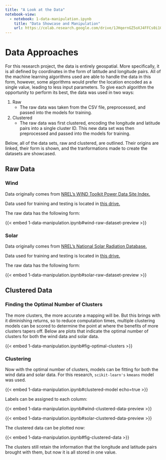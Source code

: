 ```yaml
---
title: "A Look at the Data"
notebook-view:
  - notebook: 1-data-manipulation.ipynb
    title: "Data Showcase and Manipulation"
    url: https://colab.research.google.com/drive/1JHqernGZ5oXJ4FFCs0i1GkDQs56aWwRY?authuser=4#scrollTo=oWqeiw3pilBq
---
```


# Data Approaches

For this research project, the data is entirely geospatial. More specifically, it is all defined by coordinates in the form of latitude and longitude pairs. All of the machine learning algorithms used are able to handle the data in this form, however, some algorithms would prefer the location encoded as a single value, leading to less input parameters. To give each algorithm the opportunity to perform its best, the data was used in two ways:

1. Raw
    - The raw data was taken from the CSV file, preprocessed, and passed into the models for training.
2. Clustered
    - The raw data was first clustered, encoding the longitude and latitude pairs into a single cluster ID. This new data set was then preprocessed and passed into the models for training.

Below, all of the data sets, raw and clustered, are outlined. Their origins are linked, their form is shown, and the tranformations made to create the datasets are showcased.

## Raw Data

### Wind

Data originally comes from [NREL's WIND Toolkit Power Data Site Index.](https://data.nrel.gov/submissions/54)

Data used for training and testing is located in [this drive.](https://drive.google.com/file/d/1nXTvuvTOhB4v5SY9LxBlRAjIigRQtXXM/view)

The raw data has the following form:

{{< embed 1-data-manipulation.ipynb#wind-raw-dataset-preview >}}

### Solar

Data originally comes from [NREL's National Solar Radiation Database.](https://nsrdb.nrel.gov/)

Data used for training and testing is located in [this drive.](https://drive.google.com/file/d/1mfjhqBOprS6HEkCe3Sudl770v1NTVkM3/view)

The raw data has the following form:

{{< embed 1-data-manipulation.ipynb#solar-raw-dataset-preview >}}

## Clustered Data

### Finding the Optimal Number of Clusters

The more clusters, the more accurate a mapping will be. But this brings with it diminishing returns, so to reduce computation times, multiple clustering models can be scored to determine the point at where the benefits of more clusters tapers off. Below are plots that indicate the optimal number of clusters for both the wind data and solar data.

{{< embed 1-data-manipulation.ipynb#fig-optimal-clusters >}}

### Clustering

Now with the optimal number of clusters, models can be fitting for both the wind data and solar data. For this research, `scikit-learn's` `kmeans` model was used.

{{< embed 1-data-manipulation.ipynb#clustered-model echo=true >}}

Labels can be assigned to each column:

{{< embed 1-data-manipulation.ipynb#wind-clustered-data-preview >}}

{{< embed 1-data-manipulation.ipynb#solar-clustered-data-preview >}}

The clustered data can be plotted now:

{{< embed 1-data-manipulation.ipynb#fig-clustered-data >}}

The clusters still retain the information that the longitude and latitude pairs brought with them, but now it is all stored in one value.
